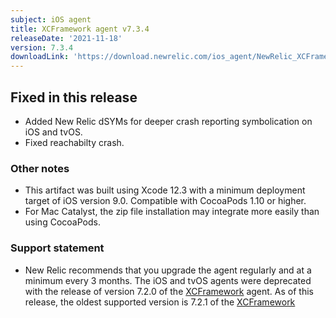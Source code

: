```yaml
---
subject: iOS agent
title: XCFramework agent v7.3.4
releaseDate: '2021-11-18'
version: 7.3.4
downloadLink: 'https://download.newrelic.com/ios_agent/NewRelic_XCFramework_Agent_7.3.4.zip'
---
```


## Fixed in this release

* Added New Relic dSYMs for deeper crash reporting symbolication on iOS and tvOS.
* Fixed reachabilty crash.

### Other notes

* This artifact was built using Xcode 12.3 with a minimum deployment target of iOS version 9.0. Compatible with CocoaPods 1.10 or higher.
* For Mac Catalyst, the zip file installation may integrate more easily than using CocoaPods.

### Support statement

* New Relic recommends that you upgrade the agent regularly and at a minimum every 3 months. The iOS and tvOS agents were deprecated with the release of version 7.2.0 of the [XCFramework](/docs/release-notes/mobile-release-notes/xcframework-release-notes/xcframework-agent-720) agent. As of this release, the oldest supported version is 7.2.1 of the [XCFramework](/docs/release-notes/mobile-release-notes/ios-release-notes/ios-agent-721)
